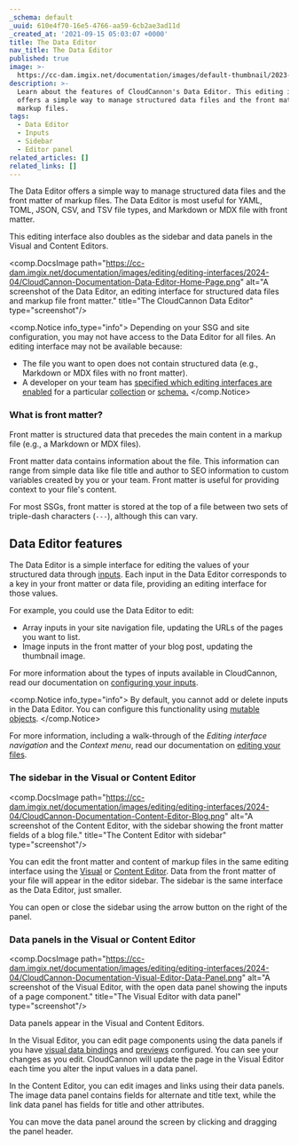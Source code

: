 ```yaml
---
_schema: default
_uuid: 610e4f70-16e5-4766-aa59-6cb2ae3ad11d
_created_at: '2021-09-15 05:03:07 +0000'
title: The Data Editor
nav_title: The Data Editor
published: true
image: >-
  https://cc-dam.imgix.net/documentation/images/default-thumbnail/2023-Q4/CloudCannon-Documentation-Thumbnail.png
description: >-
  Learn about the features of CloudCannon's Data Editor. This editing interface
  offers a simple way to manage structured data files and the front matter of
  markup files.
tags:
  - Data Editor
  - Inputs
  - Sidebar
  - Editor panel
related_articles: []
related_links: []
---
```

The Data Editor offers a simple way to manage structured data files and the front matter of markup files. The Data Editor is most useful for YAML, TOML, JSON, CSV, and TSV file types, and Markdown or MDX file with front matter.

This editing interface also doubles as the sidebar and data panels in the Visual and Content Editors.

<comp.DocsImage path="https://cc-dam.imgix.net/documentation/images/editing/editing-interfaces/2024-04/CloudCannon-Documentation-Data-Editor-Home-Page.png" alt="A screenshot of the Data Editor, an editing interface for structured data files and markup file front matter." title="The CloudCannon Data Editor" type="screenshot"/>

<comp.Notice info_type="info">
  Depending on your SSG and site configuration, you may not have access to the Data Editor for all files. An editing interface may not be available because:

  * The file you want to open does not contain structured data (e.g., Markdown or MDX files with no front matter).
  * A developer on your team has [specified which editing interfaces are enabled](/documentation/articles/set-a-default-editing-interface/) for a particular [collection](/documentation/articles/define-your-collections/) or [schema.](/documentation/articles/create-a-schema/)
</comp.Notice>

### What is front matter?

Front matter is structured data that precedes the main content in a markup file (e.g., a Markdown or MDX files).

Front matter data contains information about the file. This information can range from simple data like file title and author to SEO information to custom variables created by you or your team. Front matter is useful for providing context to your file's content.

For most SSGs, front matter is stored at the top of a file between two sets of triple-dash characters (`---`), although this can vary.

## Data Editor features

The Data Editor is a simple interface for editing the values of your structured data through [inputs](/documentation/articles/configure-your-inputs/). Each input in the Data Editor corresponds to a key in your front matter or data file, providing an editing interface for those values.

For example, you could use the Data Editor to edit:

* Array inputs in your site navigation file, updating the URLs of the pages you want to list.
* Image inputs in the front matter of your blog post, updating the thumbnail image.

For more information about the types of inputs available in CloudCannon, read our documentation on [configuring your inputs](/documentation/articles/configure-your-inputs/).

<comp.Notice info_type="info">
  By default, you cannot add or delete inputs in the Data Editor. You can configure this functionality using [mutable objects](/documentation/articles/object-inputs/#mutable-object).
</comp.Notice>

For more information, including a walk-through of the *Editing interface navigation* and the *Context menu*, read our documentation on <a href="/documentation/articles/edit-your-files" target="_blank" rel="noopener">editing your files</a>.

### The sidebar in the Visual or Content Editor

<comp.DocsImage path="https://cc-dam.imgix.net/documentation/images/editing/editing-interfaces/2024-04/CloudCannon-Documentation-Content-Editor-Blog.png" alt="A screenshot of the Content Editor, with the sidebar showing the front matter fields of a blog file." title="The Content Editor with sidebar" type="screenshot"/>

You can edit the front matter and content of markup files in the same editing interface using the [Visual](/documentation/articles/the-visual-editor/) or [Content Editor](/documentation/articles/the-content-editor/). Data from the front matter of your file will appear in the editor sidebar. The sidebar is the same interface as the Data Editor, just smaller.

You can open or close the sidebar using the arrow button on the right of the panel.

### Data panels in the Visual or Content Editor

<comp.DocsImage path="https://cc-dam.imgix.net/documentation/images/editing/editing-interfaces/2024-04/CloudCannon-Documentation-Visual-Editor-Data-Panel.png" alt="A screenshot of the Visual Editor,  with the open data panel showing the inputs of a page component." title="The Visual Editor with data panel" type="screenshot"/>

Data panels appear in the Visual and Content Editors.

In the Visual Editor, you can edit page components using the data panels if you have <a href="/documentation/articles/what-are-visual-data-bindings/" target="_blank" rel="noopener">visual data bindings</a> and <a href="/documentation/articles/what-is-live-editing/" target="_blank" rel="noopener">previews</a> configured. You can see your changes as you edit. CloudCannon will update the page in the Visual Editor each time you alter the input values in a data panel.

In the Content Editor, you can edit images and links using their data panels. The image data panel contains fields for alternate and title text, while the link data panel has fields for title and other attributes.

You can move the data panel around the screen by clicking and dragging the panel header.